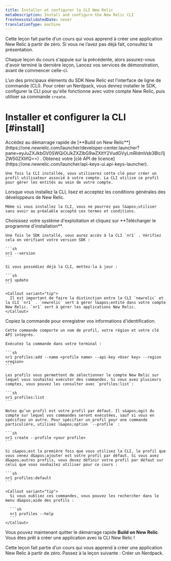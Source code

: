 ```yaml
---
title: Installer et configurer la CLI New Relic
metaDescription: Install and configure the New Relic CLI
freshnessValidatedDate: never
translationType: machine
---
```


<Callout variant="tip">
  Cette leçon fait partie d’un cours qui vous apprend à créer une application New Relic à partir de zéro. Si vous ne l’avez pas déjà fait, consultez la présentation.

  Chaque leçon du cours s&apos;appuie sur la précédente, alors assurez-vous d&apos;avoir terminé la dernière leçon, Lancez vos services de démonstration, avant de commencer celle-ci.
</Callout>

L’un des principaux éléments du SDK New Relic est l’interface de ligne de commande (CLI). Pour créer un Nerdpack, vous devrez installer le SDK, configurer la CLI pour qu&apos;elle fonctionne avec votre compte New Relic, puis utiliser sa commande `create`.

# Installer et configurer la CLI [#install]

<Steps>
  <Step>
    Accédez au démarrage rapide de [**Build on New Relic**](https://one.newrelic.com/launcher/developer-center.launcher?pane=eyJuZXJkbGV0SWQiOiJkZXZlbG9wZXItY2VudGVyLmRldmVsb3Blci1jZW50ZXIifQ==) .
  </Step>

  <Step>
    Obtenez votre [clé API de licence](https://one.newrelic.com/launcher/api-keys-ui.api-keys-launcher).

    Une fois la CLI installée, vous utiliserez cette clé pour créer un profil utilisateur associé à votre compte. La CLI utilise ce profil pour gérer les entités au sein de votre compte.
  </Step>

  <Step>
    Lorsque vous installez la CLI, lisez et acceptez les conditions générales des développeurs de New Relic.

    Même si vous installez la CLI, vous ne pourrez pas l&apos;utiliser sans avoir au préalable accepté ces termes et conditions.
  </Step>

  <Step>
    Choisissez votre système d&apos;exploitation et cliquez sur **Télécharger le programme d&apos;installation**.

    Une fois le SDK installé, vous aurez accès à la CLI `nr1` . Vérifiez cela en vérifiant votre version SDK :

    ```sh
    nr1 --version
    ```

    Si vous possédiez déjà la CLI, mettez-la à jour :

    ```sh
    nr1 update
    ```

    <Callout variant="tip">
      Il est important de faire la distinction entre la CLI `newrelic` et la CLI `nr1` . `newrelic` sert à gérer l&apos;entité dans votre compte New Relic. `nr1` sert à gérer les applications New Relic.
    </Callout>
  </Step>

  <Step>
    Copiez la commande pour enregistrer vos informations d&apos;identification.

    Cette commande comporte un nom de profil, votre région et votre clé API intégrés.

    Exécutez la commande dans votre terminal :

    ```sh
    nr1 profiles:add --name <profile name> --api-key <User key> --region <region>
    ```

    Les profils vous permettent de sélectionner le compte New Relic sur lequel vous souhaitez exécuter des commandes. Si vous avez plusieurs comptes, vous pouvez les consulter avec `profiles:list`:

    ```sh
    nr1 profiles:list
    ```

    Notez qu’un profil est votre profil par défaut. Il s&apos;agit du compte sur lequel vos commandes seront exécutées, sauf si vous en spécifiez un autre. Pour spécifier un profil pour une commande particulière, utilisez l&apos;option `--profile` :

    ```sh
    nr1 create --profile <your profile>
    ```

    Si c&apos;est la première fois que vous utilisez la CLI, le profil que vous venez d&apos;ajouter est votre profil par défaut. Si vous avez d&apos;autres profils, vous devez définir votre profil par défaut sur celui que vous souhaitez utiliser pour ce cours :

    ```sh
    nr1 profiles:default
    ```

    <Callout variant="tip">
      Si vous oubliez ces commandes, vous pouvez les rechercher dans le menu d&apos;aide des profils :

      ```sh
      nr1 profiles --help
      ```
    </Callout>
  </Step>
</Steps>

Vous pouvez maintenant quitter le démarrage rapide **Build on New Relic**. Vous êtes prêt à créer une application avec la CLI New Relic !

<Callout variant="tip">
  Cette leçon fait partie d’un cours qui vous apprend à créer une application New Relic à partir de zéro. Passez à la leçon suivante : Créer un Nerdpack.
</Callout>